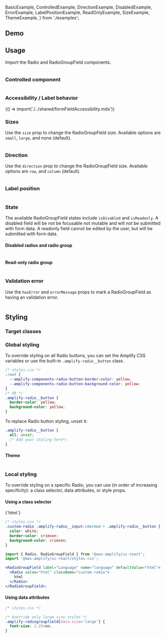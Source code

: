 

  BasicExample,
  ControlledExample,
  DirectionExample,
  DisabledExample,
  ErrorExample,
  LabelPositionExample,
  ReadOnlyExample,
  SizeExample,
  ThemeExample,
} from './examples';

## Demo

<RadioGroupFieldDemo />

## Usage

Import the Radio and RadioGroupField components.

<Example>
  <BasicExample />
  <ExampleCode>

```jsx file=./examples/BasicExample.tsx

```

  </ExampleCode>
</Example>

### Controlled component

<Example>
  <ControlledExample />
  <ExampleCode>

```jsx file=./examples/ControlledExample.tsx

```

  </ExampleCode>
</Example>

### Accessibility / Label behavior

<Fragment>{() => import('./../shared/formFieldAccessibility.mdx')}</Fragment>

### Sizes

Use the `size` prop to change the RadioGroupField size. Available options are `small`, `large`, and none (default).

<Example>
  <SizeExample />
  <ExampleCode>

```jsx file=./examples/SizeExample.tsx

```

  </ExampleCode>
</Example>

### Direction

Use the `direction` prop to change the RadioGroupField size. Available options are `row`, and `column` (default).

<Example>
  <DirectionExample />
  <ExampleCode>

```jsx file=./examples/DirectionExample.tsx

```

  </ExampleCode>
</Example>

### Label position

<Example>
  <LabelPositionExample />
  <ExampleCode>

```jsx file=./examples/LabelPositionExample.tsx

```

  </ExampleCode>
</Example>

### State

The available RadioGroupField states include `isDisabled` and `isReadonly`. A disabled field will be not be focusable not mutable and will not be submitted with form data. A readonly field cannot be edited by the user, but will be submitted with form data.

#### Disabled radios and radio group

<Example>
  <DisabledExample />
  <ExampleCode>

```jsx file=./examples/DisabledExample.tsx

```

  </ExampleCode>
</Example>

#### Read-only radio group

<Example>
  <ReadOnlyExample />
  <ExampleCode>

```jsx file=./examples/ReadOnlyExample.tsx

```

  </ExampleCode>
</Example>

### Validation error

Use the `hasError` and `errorMessage` props to mark a RadioGroupField as having an validation error.

<Example>
  <ErrorExample />
  <ExampleCode>

```jsx file=./examples/ErrorExample.tsx

```

  </ExampleCode>
</Example>

## Styling

### Target classes

<ComponentClassTable componentName="RadioGroupField" />

### Global styling

To override styling on all Radio buttons, you can set the Amplify CSS variables or use the built-in `.amplify-radio__button` class.

```css
/* styles.css */
:root {
  --amplify-components-radio-button-border-color: yellow;
  --amplify-components-radio-button-background-color: yellow;
}
/* OR */
.amplify-radio__button {
  border-color: yellow;
  background-color: yellow;
}
```

To replace Radio button styling, unset it:

```css
.amplify-radio__button {
  all: unset;
  /* Add your styling here*/
}
```

#### Theme

<Example>
  <ThemeExample />
  <ExampleCode>

```jsx file=./examples/ThemeExample.tsx

```

  </ExampleCode>
</Example>

### Local styling

To override styling on a specific Radio, you can use (in order of increasing specificity): a class selector, data attributes, or style props.

#### Using a class selector

<Example>
  <RadioGroupField
    label="Language"
    name="example-13"
    defaultValue="html"
    labelHidden
  >
    <Radio value="html" className="custom-radio">
      {`html`}
    </Radio>
  </RadioGroupField>
  
  <ExampleCode>

```css
/* styles.css */
.custom-radio .amplify-radio__input:checked + .amplify-radio__button {
  color: white;
  border-color: crimson;
  background-color: crimson;
}
```

```jsx
import { Radio, RadioGroupField } from '@aws-amplify/ui-react';
import '@aws-amplify/ui-react/styles.css';

<RadioGroupField label="Language" name="language" defaultValue="html">
  <Radio value="html" className="custom-radio">
    html
  </Radio>
</RadioGroupField>;
```

  </ExampleCode>
</Example>

#### Using data attributes

```css
/* styles.css */

/* Override only large size styles */
.amplify-radiogroupfield[data-size='large'] {
  font-size: 1.25rem;
}
```

